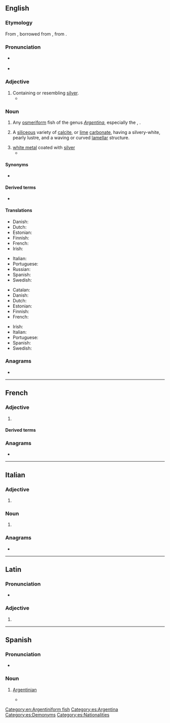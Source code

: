 {{also|Argentine}}
==English==

===Etymology===
From {{inh|en|enm|argentyne}}, borrowed from {{der|en|fro|argentin|t=silvery}}, from {{der|en|la|argentum|t=silver}}.

===Pronunciation===
* {{a|UK|US}} {{IPA|en|/ˈɑː(ɹ).dʒənˌtiːn/|/ˈɑː(ɹ).dʒənˌtaɪn/}}
* {{audio|en|LL-Q1860 (eng)-Vealhurl-argentine.wav|Audio (RP)}}

===Adjective===
{{en-adj}}

# Containing or resembling [[silver]].
#* {{RQ:Shakespeare Pericles|5|1|passage=Celestiall Dian, Goddesse '''Argentine'''}}
#: {{syn|en|silvern}}

===Noun===
{{en-noun}}
{{wikipedia|Herring smelt}}

# Any [[osmeriform]] fish of the genus ''[[Argentina]]'', especially the {{vern|European argentine}}, {{taxlink|Argentina sphyraena|species|noshow=1|ver=161114}}.
# {{lb|en|mineral}} A [[siliceous]] variety of [[calcite]], or [[lime]] [[carbonate]], having a silvery-white, pearly lustre, and a waving or curved [[lamellar]] structure.
# [[white metal]] coated with [[silver]]
#* {{rfquotek|en|Simmonds}}

====Synonyms====
* {{vern|herring smelt}}

====Derived terms====
* {{l|en|greater argentine}}

====Translations====
{{trans-top|fish of the genus ''Argentina''}}
* Danish: {{t|da|guldlaks|c}}
* Dutch: {{t+|nl|zilvervis}}
* Estonian: {{t|et|hõbekala}}
* Finnish: {{t|fi|hopeakuore}}
* French: {{t+|fr|argentine|m}}
* Irish: {{t|ga|airgintín}}
{{trans-mid}}
* Italian: {{t|it|argentina|f}}
* Portuguese: {{t+|pt|argentina|f}}
* Russian: {{t|ru|аргенти́н|m}}
* Spanish: {{t+|es|argentina|f}}
* Swedish: {{t|sv|guldlaxfisk|c}}
{{trans-bottom}}

{{trans-top|''Argentina sphyraena''}}
* Catalan: {{t+|ca|moixó|m}}
* Danish: {{t|da|strømsild|c}}
* Dutch: {{t|nl|zilversmelt}}
* Estonian: {{t|et|hõbekala}}
* Finnish: {{t|fi|hopeakuore}}
* French: {{t+|fr|petite argentine|m}}
{{trans-mid}}
* Irish: {{t|ga|airgintín}}
* Italian: {{t|it|argentina|f}}
* Portuguese: {{t+|pt|argentina|f}}
* Spanish: {{t|es|pez plata|f}}
* Swedish: {{t|sv|silverfisk|c}}
{{trans-bottom}}

===Anagrams===
* {{anagrams|en|a=aeeginnrt|Tangerine|antigreen|intragene|tangerine}}

[[Category:en:Argentiniform fish]]

----

==French==

===Adjective===
{{head|fr|adjective form}}

# {{feminine singular of|fr|argentin}}

====Derived terms====
{{col4|fr
|Argentine
|Argentinean
|Argentina
|Argentinian
}}

===Anagrams===
* {{anagrams|fr|a=aeeginnrt|gainèrent|régnaient}}

----

==Italian==

===Adjective===
{{head|it|adjective form}}

# {{adj form of|it|argentino||f|p}}

===Noun===
{{head|it|noun plural form|g=f}}

# {{plural of|it|argentina}}

===Anagrams===
* {{anagrams|it|a=aeeginnrt|rinnegate|tangerine}}

----

==Latin==

===Pronunciation===
* {{la-IPA|argentīne}}

===Adjective===
{{la-adj-form|argentīne}}

# {{inflection of|la|argentīnus||voc|m|s}}

----

==Spanish==

===Pronunciation===
* {{es-IPA}}

===Noun===
{{es-noun|m|g2=f|m=argentino|f=argentina}}

# {{lb|es|gender-neutral|neologism}} [[Argentinian]] {{gloss|person}}
#* {{quote-book
|es
|author=Centro de Estudios Legales y Sociales
|title=Derechos humanos en la Argentina: Informe 2019
|publisher=Siglo XXI Editores
|year=2019
|isbn=978-987-629-975-6
|text=Alrededor de sesenta '''argentines''' y extranjeres fueron desacreditades.
|translation=About sixty '''Argentinians''' and foreigners were discredited.
}}

[[Category:es:Argentina]]
[[Category:es:Demonyms]]
[[Category:es:Nationalities]]